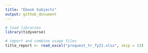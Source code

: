 ```yaml
---
title: "Ebook Subjects"
output: github_document
---
```


```r
# load libraries
library(tidyverse)
```



```r
# import and combine usage files
title_report <- read_excel("proquest_tr_fy21.xlsx", skip = 13)
```

